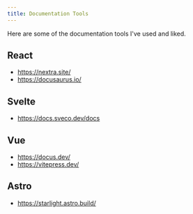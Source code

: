 ```yaml
---
title: Documentation Tools
---
```


Here are some of the documentation tools I've used and liked.

## React

- https://nextra.site/
- https://docusaurus.io/

## Svelte

- https://docs.sveco.dev/docs

## Vue

- https://docus.dev/
- https://vitepress.dev/

## Astro

- https://starlight.astro.build/
